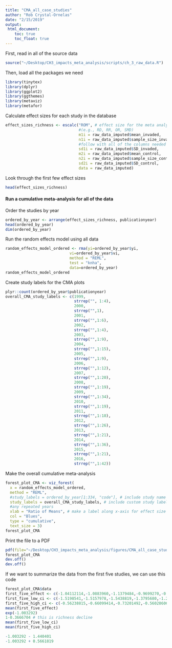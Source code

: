 ```yaml
---
title: "CMA_all_case_studies"
author: "Rob Crystal-Ornelas"
date: "2/15/2019"
output: 
 html_document:
    toc: true
    toc_float: true
---
```


First, read in all of the source data

```r
source("~/Desktop/CH3_impacts_meta_analysis/scripts/ch_3_raw_data.R")
```

Then, load all the packages we need

```r
library(tinytex)
library(dplyr)
library(ggplot2)
library(ggthemes)
library(metaviz)
library(metafor)
```

Calculate effect sizes for each study in the database

```r
effect_sizes_richness <- escalc("ROM", # effect size for the meta analysis 
                                #(e.g., RD, RR, OR, SMD)
                                m1i = raw_data_imputed$mean_invaded,       
                                n1i = raw_data_imputed$sample_size_invaded, # Then,
                                #follow with all of the columns needed to compute SMD
                                sd1i = raw_data_imputed$SD_invaded, 
                                m2i = raw_data_imputed$mean_control,
                                n2i = raw_data_imputed$sample_size_control, 
                                sd2i = raw_data_imputed$SD_control,
                                data = raw_data_imputed)

```


Look through the first few effect sizes

```r
head(effect_sizes_richness)
```

#### Run a cumulative meta-analysis for all of the data
Order the studies by year
```r
ordered_by_year <- arrange(effect_sizes_richness, publicationyear)
head(ordered_by_year)
dim(ordered_by_year)

```

Run the random effects model using all data

```r
random_effects_model_ordered <- rma(yi=ordered_by_year$yi, 
                            vi=ordered_by_year$vi,
                            method = "REML",
                            test = "knha",
                            data=ordered_by_year)
random_effects_model_ordered
```

Create study labels for the CMA plots
```r
plyr::count(ordered_by_year$publicationyear)
overall_CMA_study_labels <- c(1999, 
                              strrep("", 1:4), 
                              2000, 
                              strrep("",1),
                              2001,
                              strrep("",1:6),
                              2002,
                              strrep("",1:4),
                              2003,
                              strrep("",1:9),
                              2004,
                              strrep("",1:15),
                              2005,
                              strrep("",1:9),
                              2006,
                              strrep("",1:12),
                              2007,
                              strrep("",1:20),
                              2008,
                              strrep("",1:19),
                              2009,
                              strrep("",1:34),
                              2010,
                              strrep("",1:19),
                              2011,
                              strrep("",1:18),
                              2012,
                              strrep("",1:26),
                              2013,
                              strrep("",1:21),
                              2014,
                              strrep("",1:36),
                              2015,
                              strrep("",1:21),
                              2016,
                              strrep("",1:42))

```


Make the overall cumulative meta-analysis
```r
forest_plot_CMA <- viz_forest(
  x = random_effects_model_ordered, 
  method = "REML",
  #study_labels = ordered_by_year[1:334, "code"], # include study name label
  study_labels = overall_CMA_study_labels, # include custom study labels that skip 
  #any repeated years
  xlab = "Ratio of Means", # make a label along x-axis for effect size
  col = "Blues",
  type = "cumulative",
  text_size = 3)
forest_plot_CMA

```

Print the file to a PDF
```r
pdf(file="~/Desktop/CH3_impacts_meta_analysis/figures/CMA_all_case_studies.pdf")
forest_plot_CMA
dev.off()
dev.off()

```


If we want to summarize the data from the first five studies, we can use this code
```r
forest_plot_CMA$data
first_five_effect <- c(-1.04112114,-1.0883960,-1.1379484,-0.9699270,-0.7790654)
first_five_low_ci <- c(-1.5198541,-1.5157978,-1.5438819,-1.3795680,-1.2429049)
first_five_high_ci <- c(-0.56238815,-0.66099414,-0.73201492,-0.56028606,-0.31522604)
mean(first_five_effect)
exp(-1.003292)
1-0.3666704 # this is richness decline
mean(first_five_low_ci)
mean(first_five_high_ci)

-1.003292 - 1.440401
-1.003292 + 0.5661819

```

